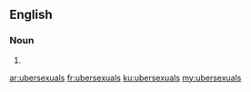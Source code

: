 ==English==

===Noun===
{{head|en|plural}}

# {{plural of|ubersexual|lang=en}}

[[ar:ubersexuals]]
[[fr:ubersexuals]]
[[ku:ubersexuals]]
[[my:ubersexuals]]